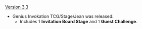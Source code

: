 {{Change History/Header}}
[[Version 3.3]]
* Genius Invokation TCG/Stage/Jean was released.
** Includes 1 '''Invitation Board Stage''' and 1 '''Guest Challenge'''.